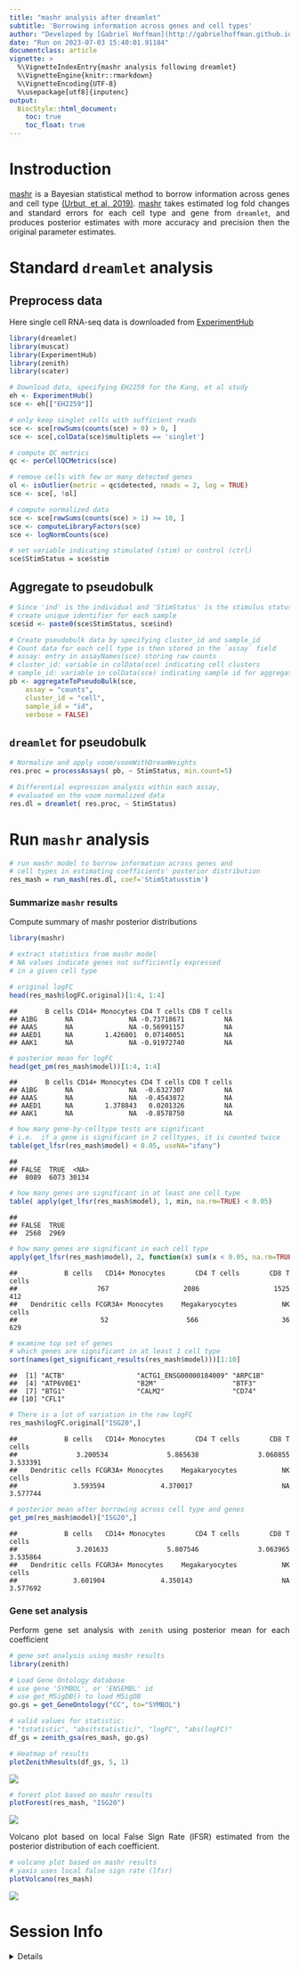 ```yaml
---
title: "mashr analysis after dreamlet"
subtitle: 'Borrowing information across genes and cell types'
author: "Developed by [Gabriel Hoffman](http://gabrielhoffman.github.io/)"
date: "Run on 2023-07-03 15:40:01.91184"
documentclass: article
vignette: >
  %\VignetteIndexEntry{mashr analysis following dreamlet}
  %\VignetteEngine{knitr::rmarkdown}
  %\VignetteEncoding{UTF-8}
  %\usepackage[utf8]{inputenc}
output:
  BiocStyle::html_document:
    toc: true
    toc_float: true
---
```


<!---

cd /Users/gabrielhoffman/workspace/repos/variancePartition/vignettes

# rm -rf dreamlet_cache/

rmarkdown::render("mashr.Rmd")


 devtools::reload("/Users/gabrielhoffman/workspace/repos/dreamlet")

devtools::reload("/Users/gabrielhoffman/workspace/repos/zenith")


--->



<style>
body {
text-align: justify}
</style>



# Instroduction
[mashr](https://cran.r-project.org/web/packages/mashr/index.html) is a Bayesian statistical method to borrow information across genes and cell type [(Urbut, et al, 2019)](https://doi.org/10.1038%2Fs41588-018-0268-8).  [mashr](https://cran.r-project.org/web/packages/mashr/index.html) takes estimated log fold changes and standard errors for each cell type and gene from `dreamlet`, and produces posterior estimates with more accuracy and precision then the original parameter estimates.



# Standard `dreamlet` analysis
## Preprocess data
Here single cell RNA-seq data is downloaded from [ExperimentHub](https://bioconductor.org/packages/ExperimentHub/)


```r
library(dreamlet)
library(muscat)
library(ExperimentHub)
library(zenith)
library(scater)

# Download data, specifying EH2259 for the Kang, et al study
eh <- ExperimentHub()
sce <- eh[["EH2259"]]

# only keep singlet cells with sufficient reads
sce <- sce[rowSums(counts(sce) > 0) > 0, ]
sce <- sce[,colData(sce)$multiplets == 'singlet']

# compute QC metrics
qc <- perCellQCMetrics(sce)

# remove cells with few or many detected genes
ol <- isOutlier(metric = qc$detected, nmads = 2, log = TRUE)
sce <- sce[, !ol]

# compute normalized data
sce <- sce[rowSums(counts(sce) > 1) >= 10, ]
sce <- computeLibraryFactors(sce)
sce <- logNormCounts(sce)

# set variable indicating stimulated (stim) or control (ctrl)
sce$StimStatus = sce$stim
```


## Aggregate to pseudobulk


```r
# Since 'ind' is the individual and 'StimStatus' is the stimulus status,
# create unique identifier for each sample
sce$id <- paste0(sce$StimStatus, sce$ind)

# Create pseudobulk data by specifying cluster_id and sample_id
# Count data for each cell type is then stored in the `assay` field
# assay: entry in assayNames(sce) storing raw counts
# cluster_id: variable in colData(sce) indicating cell clusters
# sample_id: variable in colData(sce) indicating sample id for aggregating cells
pb <- aggregateToPseudoBulk(sce,
    assay = "counts",     
    cluster_id = "cell",  
    sample_id = "id",
    verbose = FALSE)
```

## `dreamlet` for pseudobulk     

```r
# Normalize and apply voom/voomWithDreamWeights
res.proc = processAssays( pb, ~ StimStatus, min.count=5)

# Differential expression analysis within each assay,
# evaluated on the voom normalized data 
res.dl = dreamlet( res.proc, ~ StimStatus)
```

# Run `mashr` analysis

```r
# run mashr model to borrow information across genes and
# cell types in estimating coefficients' posterior distribution
res_mash = run_mash(res.dl, coef='StimStatusstim')
```

### Summarize `mashr` results
Compute summary of mashr posterior distributions

```r
library(mashr)

# extract statistics from mashr model
# NA values indicate genes not sufficiently expressed
# in a given cell type

# original logFC
head(res_mash$logFC.original)[1:4, 1:4]
```

```
##       B cells CD14+ Monocytes CD4 T cells CD8 T cells
## A1BG       NA              NA -0.73718671          NA
## AAAS       NA              NA -0.56991157          NA
## AAED1      NA        1.426001  0.07140051          NA
## AAK1       NA              NA -0.91972740          NA
```

```r
# posterior mean for logFC
head(get_pm(res_mash$model))[1:4, 1:4]
```

```
##       B cells CD14+ Monocytes CD4 T cells CD8 T cells
## A1BG       NA              NA  -0.6327307          NA
## AAAS       NA              NA  -0.4543872          NA
## AAED1      NA        1.378843   0.0201326          NA
## AAK1       NA              NA  -0.8578750          NA
```

```r
# how many gene-by-celltype tests are significant
# i.e.  if a gene is significant in 2 celltypes, it is counted twice
table(get_lfsr(res_mash$model) < 0.05, useNA="ifany")
```

```
## 
## FALSE  TRUE  <NA> 
##  8089  6073 30134
```

```r
# how many genes are significant in at least one cell type
table( apply(get_lfsr(res_mash$model), 1, min, na.rm=TRUE) < 0.05)
```

```
## 
## FALSE  TRUE 
##  2568  2969
```

```r
# how many genes are significant in each cell type
apply(get_lfsr(res_mash$model), 2, function(x) sum(x < 0.05, na.rm=TRUE))
```

```
##           B cells   CD14+ Monocytes       CD4 T cells       CD8 T cells 
##               767              2086              1525               412 
##   Dendritic cells FCGR3A+ Monocytes    Megakaryocytes          NK cells 
##                52               566                36               629
```

```r
# examine top set of genes
# which genes are significant in at least 1 cell type
sort(names(get_significant_results(res_mash$model)))[1:10]
```

```
##  [1] "ACTB"                  "ACTG1_ENSG00000184009" "ARPC1B"               
##  [4] "ATP6V0E1"              "B2M"                   "BTF3"                 
##  [7] "BTG1"                  "CALM2"                 "CD74"                 
## [10] "CFL1"
```

```r
# There is a lot of variation in the raw logFC
res_mash$logFC.original["ISG20",]
```

```
##           B cells   CD14+ Monocytes       CD4 T cells       CD8 T cells 
##          3.200534          5.865638          3.060855          3.533391 
##   Dendritic cells FCGR3A+ Monocytes    Megakaryocytes          NK cells 
##          3.593594          4.370017                NA          3.577744
```

```r
# posterior mean after borrowing across cell type and genes
get_pm(res_mash$model)["ISG20",]
```

```
##           B cells   CD14+ Monocytes       CD4 T cells       CD8 T cells 
##          3.201633          5.807546          3.063965          3.535864 
##   Dendritic cells FCGR3A+ Monocytes    Megakaryocytes          NK cells 
##          3.601904          4.350143                NA          3.577692
```

### Gene set analysis 
Perform gene set analysis with `zenith` using posterior mean for each coefficient

```r
# gene set analysis using mashr results
library(zenith)

# Load Gene Ontology database 
# use gene 'SYMBOL', or 'ENSEMBL' id
# use get_MSigDB() to load MSigDB 
go.gs = get_GeneOntology("CC", to="SYMBOL")

# valid values for statistic: 
# "tstatistic", "abs(tstatistic)", "logFC", "abs(logFC)"
df_gs = zenith_gsa(res_mash, go.gs)

# Heatmap of results
plotZenithResults(df_gs, 5, 1)
```

![](figure/zenith-1.png)


```r
# forest plot based on mashr results
plotForest(res_mash, "ISG20") 
```

![](figure/forest-1.png)

Volcano plot based on local False Sign Rate (lFSR) estimated from the posterior distribution of each coefficient.


```r
# volcano plot based on mashr results
# yaxis uses local false sign rate (lfsr)
plotVolcano(res_mash)
```

![](figure/volcano-1.png)





# Session Info
<details>

```
## R version 4.3.0 (2023-04-21)
## Platform: x86_64-apple-darwin22.4.0 (64-bit)
## Running under: macOS Ventura 13.4
## 
## Matrix products: default
## BLAS:   /Users/gabrielhoffman/prog/R-4.3.0/lib/libRblas.dylib 
## LAPACK: /usr/local/Cellar/r/4.3.0_1/lib/R/lib/libRlapack.dylib;  LAPACK version 3.11.0
## 
## locale:
## [1] en_US.UTF-8/en_US.UTF-8/en_US.UTF-8/C/en_US.UTF-8/en_US.UTF-8
## 
## time zone: America/New_York
## tzcode source: internal
## 
## attached base packages:
## [1] stats4    stats     graphics  grDevices datasets  utils     methods  
## [8] base     
## 
## other attached packages:
##  [1] GO.db_3.17.0                org.Hs.eg.db_3.17.0        
##  [3] AnnotationDbi_1.62.1        mashr_0.2.69               
##  [5] ashr_2.2-54                 muscData_1.14.0            
##  [7] scater_1.28.0               scuttle_1.10.1             
##  [9] SingleCellExperiment_1.22.0 SummarizedExperiment_1.30.1
## [11] Biobase_2.60.0              GenomicRanges_1.52.0       
## [13] GenomeInfoDb_1.36.0         IRanges_2.34.0             
## [15] S4Vectors_0.38.1            MatrixGenerics_1.12.0      
## [17] matrixStats_1.0.0           zenith_1.2.0               
## [19] ExperimentHub_2.8.0         AnnotationHub_3.8.0        
## [21] BiocFileCache_2.8.0         dbplyr_2.3.2               
## [23] BiocGenerics_0.46.0         muscat_1.14.0              
## [25] dreamlet_0.99.20            variancePartition_1.31.11  
## [27] BiocParallel_1.34.2         limma_3.56.2               
## [29] ggplot2_3.4.2              
## 
## loaded via a namespace (and not attached):
##   [1] bitops_1.0-7                  httr_1.4.6                   
##   [3] RColorBrewer_1.1-3            doParallel_1.0.17            
##   [5] Rgraphviz_2.44.0              numDeriv_2016.8-1.1          
##   [7] tools_4.3.0                   sctransform_0.3.5            
##   [9] backports_1.4.1               utf8_1.2.3                   
##  [11] R6_2.5.1                      GetoptLong_1.0.5             
##  [13] withr_2.5.0                   prettyunits_1.1.1            
##  [15] gridExtra_2.3                 cli_3.6.1                    
##  [17] labeling_0.4.2                KEGGgraph_1.60.0             
##  [19] SQUAREM_2021.1                mvtnorm_1.2-2                
##  [21] blme_1.0-5                    mixsqp_0.3-48                
##  [23] parallelly_1.36.0             invgamma_1.1                 
##  [25] RSQLite_2.3.1                 generics_0.1.3               
##  [27] shape_1.4.6                   gtools_3.9.4                 
##  [29] dplyr_1.1.2                   Matrix_1.5-4.1               
##  [31] ggbeeswarm_0.7.2              fansi_1.0.4                  
##  [33] abind_1.4-5                   lifecycle_1.0.3              
##  [35] yaml_2.3.7                    edgeR_3.42.4                 
##  [37] gplots_3.1.3                  grid_4.3.0                   
##  [39] blob_1.2.4                    promises_1.2.0.1             
##  [41] crayon_1.5.2                  lattice_0.21-8               
##  [43] beachmat_2.16.0               msigdbr_7.5.1                
##  [45] annotate_1.78.0               KEGGREST_1.40.0              
##  [47] pillar_1.9.0                  knitr_1.43                   
##  [49] ComplexHeatmap_2.16.0         rjson_0.2.21                 
##  [51] boot_1.3-28.1                 corpcor_1.6.10               
##  [53] future.apply_1.11.0           codetools_0.2-19             
##  [55] glue_1.6.2                    data.table_1.14.8            
##  [57] vctrs_0.6.3                   png_0.1-8                    
##  [59] Rdpack_2.4                    gtable_0.3.3                 
##  [61] assertthat_0.2.1              cachem_1.0.8                 
##  [63] xfun_0.39                     rbibutils_2.2.13             
##  [65] S4Arrays_1.0.4                mime_0.12                    
##  [67] Rfast_2.0.7                   iterators_1.0.14             
##  [69] interactiveDisplayBase_1.38.0 ellipsis_0.3.2               
##  [71] nlme_3.1-162                  pbkrtest_0.5.2               
##  [73] bit64_4.0.5                   progress_1.2.2               
##  [75] EnvStats_2.7.0                filelock_1.0.2               
##  [77] TMB_1.9.4                     irlba_2.3.5.1                
##  [79] vipor_0.4.5                   KernSmooth_2.23-21           
##  [81] colorspace_2.1-0              rmeta_3.0                    
##  [83] DBI_1.1.3                     DESeq2_1.40.1                
##  [85] tidyselect_1.2.0              bit_4.0.5                    
##  [87] compiler_4.3.0                curl_5.0.0                   
##  [89] graph_1.78.0                  BiocNeighbors_1.18.0         
##  [91] DelayedArray_0.26.3           scales_1.2.1                 
##  [93] caTools_1.18.2                remaCor_0.0.17               
##  [95] rappdirs_0.3.3                stringr_1.5.0                
##  [97] digest_0.6.31                 minqa_1.2.5                  
##  [99] aod_1.3.2                     XVector_0.40.0               
## [101] RhpcBLASctl_0.23-42           htmltools_0.5.5              
## [103] pkgconfig_2.0.3               lme4_1.1-33                  
## [105] sparseMatrixStats_1.12.0      highr_0.10                   
## [107] fastmap_1.1.1                 rlang_1.1.1                  
## [109] GlobalOptions_0.1.2           shiny_1.7.4                  
## [111] DelayedMatrixStats_1.22.0     farver_2.1.1                 
## [113] BiocSingular_1.16.0           RCurl_1.98-1.12              
## [115] magrittr_2.0.3                GenomeInfoDbData_1.2.10      
## [117] munsell_0.5.0                 Rcpp_1.0.10                  
## [119] babelgene_22.9                viridis_0.6.3                
## [121] EnrichmentBrowser_2.30.1      RcppZiggurat_0.1.6           
## [123] stringi_1.7.12                zlibbioc_1.46.0              
## [125] MASS_7.3-60                   plyr_1.8.8                   
## [127] parallel_4.3.0                listenv_0.9.0                
## [129] ggrepel_0.9.3                 Biostrings_2.68.1            
## [131] splines_4.3.0                 hms_1.1.3                    
## [133] circlize_0.4.15               locfit_1.5-9.7               
## [135] reshape2_1.4.4                ScaledMatrix_1.8.1           
## [137] BiocVersion_3.17.1            XML_3.99-0.14                
## [139] evaluate_0.21                 BiocManager_1.30.20          
## [141] nloptr_2.0.3                  foreach_1.5.2                
## [143] httpuv_1.6.11                 tidyr_1.3.0                  
## [145] purrr_1.0.1                   future_1.32.0                
## [147] clue_0.3-64                   scattermore_1.1              
## [149] rsvd_1.0.5                    broom_1.0.5                  
## [151] xtable_1.8-4                  fANCOVA_0.6-1                
## [153] later_1.3.1                   viridisLite_0.4.2            
## [155] truncnorm_1.0-9               tibble_3.2.1                 
## [157] lmerTest_3.1-3                glmmTMB_1.1.7                
## [159] memoise_2.0.1                 beeswarm_0.4.0               
## [161] cluster_2.1.4                 globals_0.16.2               
## [163] GSEABase_1.62.0
```
</details>



